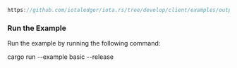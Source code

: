 
<DotEnvWarning />

```rust reference
https://github.com/iotaledger/iota.rs/tree/develop/client/examples/output/basic.rs
```

### Run the Example

Run the example by running the following command:

<CodeBlock className="language-bash">
    cargo run --example basic --release
</CodeBlock>
